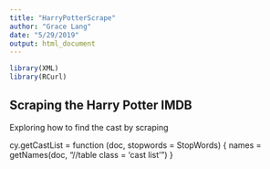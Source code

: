 ```yaml
---
title: "HarryPotterScrape"
author: "Grace Lang"
date: "5/29/2019"
output: html_document
---
```


```r
library(XML)
library(RCurl)

```

## Scraping the Harry Potter IMDB
Exploring how to find the cast by scraping    

cy.getCastList = function (doc, stopwords = StopWords)
  {
    names = getNames(doc, "//table class = 'cast list'")
  }